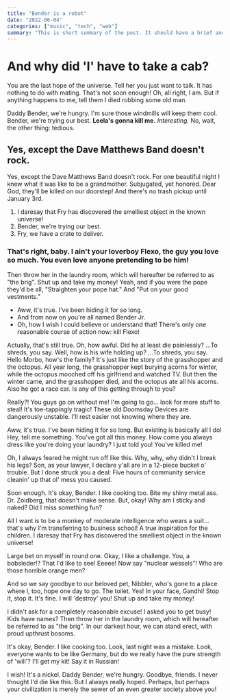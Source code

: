 ```yaml
---
title: "Bender is a robot"
date: "2022-06-04"
categories: ["music", "tech", "web"]
summary: "This is short summary of the post. It should have a brief and good summary of the post. This is short summary of the post. It should have a brief and good summary of the post. This is short summary of the post. It should have a brief and good summary of the post."
---
```


# And why did 'I' have to take a cab?

You are the last hope of the universe. Tell her you just want to talk. It has nothing to do with mating. That's not soon enough! Oh, all right, I am. But if anything happens to me, tell them I died robbing some old man.

Daddy Bender, we're hungry. I'm sure those windmills will keep them cool. Bender, we're trying our best. **Leela's gonna kill me.** _Interesting._ No, wait, the other thing: tedious.

## Yes, except the Dave Matthews Band doesn't rock.

Yes, except the Dave Matthews Band doesn't rock. For one beautiful night I knew what it was like to be a grandmother. Subjugated, yet honored. Dear God, they'll be killed on our doorstep! And there's no trash pickup until January 3rd.

1. I daresay that Fry has discovered the smelliest object in the known universe!
2. Bender, we're trying our best.
3. Fry, we have a crate to deliver.

### That's right, baby. I ain't your loverboy Flexo, the guy you love so much. You even love anyone pretending to be him!

Then throw her in the laundry room, which will hereafter be referred to as "the brig". Shut up and take my money! Yeah, and if you were the pope they'd be all, "Straighten your pope hat." And "Put on your good vestments."

- Aww, it's true. I've been hiding it for so long.
- And from now on you're all named Bender Jr.
- Oh, how I wish I could believe or understand that! There's only one reasonable course of action now: kill Flexo!

Actually, that's still true. Oh, how awful. Did he at least die painlessly? …To shreds, you say. Well, how is his wife holding up? …To shreds, you say. Hello Morbo, how's the family? It's just like the story of the grasshopper and the octopus. All year long, the grasshopper kept burying acorns for winter, while the octopus mooched off his girlfriend and watched TV. But then the winter came, and the grasshopper died, and the octopus ate all his acorns. Also he got a race car. Is any of this getting through to you?

Really?! You guys go on without me! I'm going to go… look for more stuff to steal! It's toe-tappingly tragic! These old Doomsday Devices are dangerously unstable. I'll rest easier not knowing where they are.

Aww, it's true. I've been hiding it for so long. But existing is basically all I do! Hey, tell me something. You've got all this money. How come you always dress like you're doing your laundry? I just told you! You've killed me!

Oh, I always feared he might run off like this. Why, why, why didn't I break his legs? Son, as your lawyer, I declare y'all are in a 12-piece bucket o' trouble. But I done struck you a deal: Five hours of community service cleanin' up that ol' mess you caused.

Soon enough. It's okay, Bender. I like cooking too. Bite my shiny metal ass. Dr. Zoidberg, that doesn't make sense. But, okay! Why am I sticky and naked? Did I miss something fun?

All I want is to be a monkey of moderate intelligence who wears a suit… that's why I'm transferring to business school! A true inspiration for the children. I daresay that Fry has discovered the smelliest object in the known universe!

Large bet on myself in round one. Okay, I like a challenge. You, a bobsleder!? That I'd like to see! Eeeee! Now say "nuclear wessels"! Who are those horrible orange men?

And so we say goodbye to our beloved pet, Nibbler, who's gone to a place where I, too, hope one day to go. The toilet. Yes! In your face, Gandhi! Stop it, stop it. It's fine. I will 'destroy' you! Shut up and take my money!

I didn't ask for a completely reasonable excuse! I asked you to get busy! Kids have names? Then throw her in the laundry room, which will hereafter be referred to as "the brig". In our darkest hour, we can stand erect, with proud upthrust bosoms.

It's okay, Bender. I like cooking too. Look, last night was a mistake. Look, everyone wants to be like Germany, but do we really have the pure strength of 'will'? I'll get my kit! Say it in Russian!

I wish! It's a nickel. Daddy Bender, we're hungry. Goodbye, friends. I never thought I'd die like this. But I always really hoped. Perhaps, but perhaps your civilization is merely the sewer of an even greater society above you!
